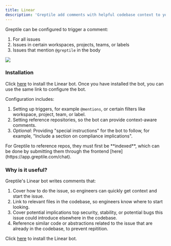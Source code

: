 ```yaml
---
title: Linear
description: 'Greptile add comments with helpful codebase context to your Linear Issues'
---
```


Greptile can be configured to trigger a comment:
1. For all issues
2. Issues in certain workspaces, projects, teams, or labels
3. Issues that mention `@greptile` in the body

<Frame>
    <img src="/images/linearbot.png" />
</Frame>

### Installation

Click [here](https://app.greptile.com/) to install the Linear bot. Once you have installed the bot, you can use the same link to configure the bot. 

Configuration includes:
1. Setting up triggers, for example `@mentions`, or certain filters like workspace, project, team, or label.
2. Setting reference repositories, so the bot can provide context-aware comments.
3. *Optional*: Providing "special instructions" for the bot to follow, for example, "Include a section on compliance implications".

<Note>
For Greptile to reference repos, they must first be **indexed**, which can be done by submitting them through the frontend [here](https://app.greptile.com/chat). 
</Note>

### Why is it useful?

Greptile's Linear bot writes comments that:

1. Cover how to do the issue, so engineers can quickly get context and start the issue. 
2. Link to relevant files in the codebase, so engineers know where to start looking.
3. Cover potential implications top security, stability, or potential bugs this issue could introduce elsewhere in the codebase. 
4. Reference similar code or abstractions related to the issue that are already in the codebase, to prevent repitition. 


Click [here](https://app.greptile.com) to install the Linear bot.